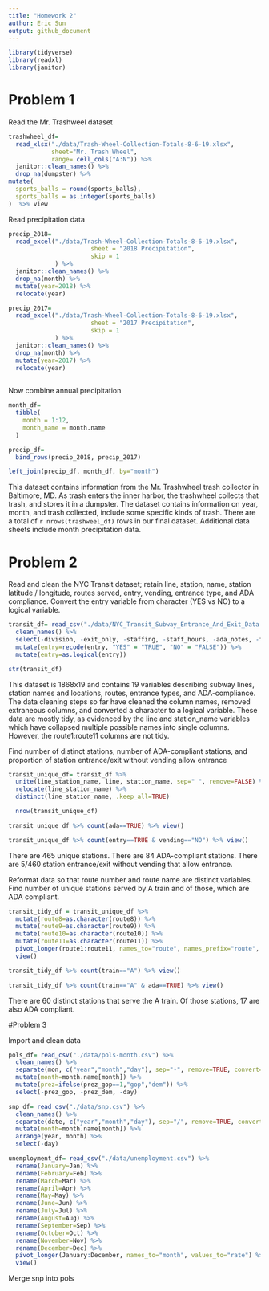 ```yaml
---
title: "Homework 2"
author: Eric Sun
output: github_document
---
```


```r
library(tidyverse)
library(readxl)
library(janitor)
```


# Problem 1

Read the Mr. Trashweel dataset
```r
trashwheel_df=
  read_xlsx("./data/Trash-Wheel-Collection-Totals-8-6-19.xlsx",
            sheet="Mr. Trash Wheel",
            range= cell_cols("A:N")) %>%
  janitor::clean_names() %>%
  drop_na(dumpster) %>%
mutate(
  sports_balls = round(sports_balls),
  sports_balls = as.integer(sports_balls)
)  %>% view
```

Read precipitation data

```r
precip_2018=
  read_excel("./data/Trash-Wheel-Collection-Totals-8-6-19.xlsx",
                       sheet = "2018 Precipitation",
                       skip = 1
             ) %>% 
  janitor::clean_names() %>%
  drop_na(month) %>%
  mutate(year=2018) %>%
  relocate(year)

precip_2017=
  read_excel("./data/Trash-Wheel-Collection-Totals-8-6-19.xlsx",
                       sheet = "2017 Precipitation",
                       skip = 1
             ) %>% 
  janitor::clean_names() %>%
  drop_na(month) %>%
  mutate(year=2017) %>%
  relocate(year)
  
```

Now combine annual precipitation

```r
month_df=
  tibble(
    month = 1:12,
    month_name = month.name
  )

precip_df=
  bind_rows(precip_2018, precip_2017)

left_join(precip_df, month_df, by="month")
```

This dataset contains information from the Mr. Trashwheel trash collector in Baltimore, MD. As trash enters the inner harbor, the trashwheel collects that trash, and stores it in a dumpster. The dataset contains information on year, month, and trash collected, include some specific kinds of trash. There are a total of `r nrows(trashweel_df)` rows in our final dataset. Additional data sheets include month precipitation data.

# Problem 2

Read and clean the NYC Transit dataset; retain line, station, name, station latitude / longitude, routes served, entry, vending, entrance type, and ADA compliance. Convert the entry variable from character (YES vs NO) to a logical variable.

```r
transit_df= read_csv("./data/NYC_Transit_Subway_Entrance_And_Exit_Data.csv") %>% 
  clean_names() %>%
  select(-division, -exit_only, -staffing, -staff_hours, -ada_notes, -free_crossover, -north_south_street, -east_west_street, -corner, -entrance_latitude, -entrance_longitude, -station_location, -entrance_location) %>%
  mutate(entry=recode(entry, "YES" = "TRUE", "NO" = "FALSE")) %>%
  mutate(entry=as.logical(entry))

str(transit_df)
```

This dataset is 1868x19 and contains 19 variables describing subway lines, station names and locations, routes, entrance types, and ADA-compliance. The data cleaning steps so far have cleaned the column names, removed extraneous columns, and converted a character to a logical variable. These data are mostly tidy, as evidenced by the line and station_name variables which have collapsed multiple possible names into single columns. However, the route1:route11 columns are not tidy.

Find number of distinct stations, number of ADA-compliant stations, and proportion of station entrance/exit without vending allow entrance
```r
transit_unique_df= transit_df %>% 
  unite(line_station_name, line, station_name, sep=" ", remove=FALSE) %>%
  relocate(line_station_name) %>%
  distinct(line_station_name, .keep_all=TRUE)

  nrow(transit_unique_df)

transit_unique_df %>% count(ada==TRUE) %>% view()

transit_unique_df %>% count(entry==TRUE & vending=="NO") %>% view()
```
There are 465 unique stations. There are 84 ADA-compliant stations. There are 5/460 station entrance/exit without vending that allow entrance.

Reformat data so that route number and route name are distinct variables. Find number of unique stations served by A train and of those, which are ADA compliant.

```r
transit_tidy_df = transit_unique_df %>%
  mutate(route8=as.character(route8)) %>%
  mutate(route9=as.character(route9)) %>%
  mutate(route10=as.character(route10)) %>%
  mutate(route11=as.character(route11)) %>%
  pivot_longer(route1:route11, names_to="route", names_prefix="route", values_to="train") %>%
  view()

transit_tidy_df %>% count(train=="A") %>% view()

transit_tidy_df %>% count(train=="A" & ada==TRUE) %>% view()
```

There are 60 distinct stations that serve the A train. Of those stations, 17 are also ADA compliant.

#Problem 3

Import and clean data
```r
pols_df= read_csv("./data/pols-month.csv") %>%
  clean_names() %>%
  separate(mon, c("year","month","day"), sep="-", remove=TRUE, convert=TRUE, extra="warn", fill="warn") %>%
  mutate(month=month.name[month]) %>%
  mutate(prez=ifelse(prez_gop==1,"gop","dem")) %>%
  select(-prez_gop, -prez_dem, -day) 

snp_df= read_csv("./data/snp.csv") %>%
  clean_names() %>%
  separate(date, c("year","month","day"), sep="/", remove=TRUE, convert=TRUE, extra="warn", fill="warn") %>%
  mutate(month=month.name[month]) %>% 
  arrange(year, month) %>% 
  select(-day)

unemployment_df= read_csv("./data/unemployment.csv") %>%
  rename(January=Jan) %>%
  rename(February=Feb) %>%
  rename(March=Mar) %>%
  rename(April=Apr) %>%
  rename(May=May) %>%
  rename(June=Jun) %>%
  rename(July=Jul) %>%
  rename(August=Aug) %>%
  rename(September=Sep) %>%
  rename(October=Oct) %>%
  rename(November=Nov) %>%
  rename(December=Dec) %>%
  pivot_longer(January:December, names_to="month", values_to="rate") %>%
  view()

```

Merge snp into pols
```r

```

